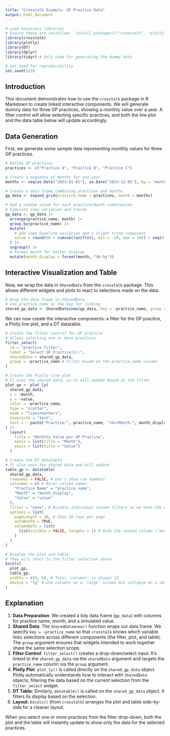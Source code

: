 ```yaml
---
title: "Crosstalk Example: GP Practice Data"
output: html_document
---
```


```r
# Load necessary libraries
# Ensure these are installed: `install.packages(c("crosstalk", "plotly", "DT", "dplyr", "tidyr"))`
library(crosstalk)
library(plotly)
library(DT)
library(dplyr)
library(tidyr) # Only used for generating the dummy data

# Set seed for reproducibility
set.seed(123)
```

## Introduction

This document demonstrates how to use the `crosstalk` package in R Markdown to create linked interactive components. We will generate dummy data for three GP practices, showing a monthly value over a year. A filter control will allow selecting specific practices, and both the line plot and the data table below will update accordingly.

## Data Generation

First, we generate some sample data representing monthly values for three GP practices.

```r
# Define GP practices
practices <- c("Practice A", "Practice B", "Practice C")

# Create a sequence of months for one year
months <- seq(as.Date("2023-01-01"), as.Date("2023-12-01"), by = "month")

# Create a data frame combining practices and months
gp_data <- expand_grid(practice_name = practices, month = months)

# Add a random value for each practice/month combination
# Simulate some variation and trends
gp_data <- gp_data |>
  arrange(practice_name, month) |>
  group_by(practice_name) |>
  mutate(
    # Add some baseline variation and a slight trend component
    value = round(50 + cumsum(runif(n(), min = -10, max = 10)) + seq(0, 5, length.out = n()), 1)
  ) |>
  ungroup() |>
  # Format month for better display
  mutate(month_display = format(month, "%b-%y"))
```

## Interactive Visualization and Table

Now, we wrap the data in `SharedData` from the `crosstalk` package. This allows different widgets and plots to react to selections made on the data.

```r
# Wrap the data frame in SharedData
# Use practice_name as the key for linking
shared_gp_data <- SharedData$new(gp_data, key = ~practice_name, group = "gp_selection")
```

We can now create the interactive components: a filter for the GP practice, a Plotly line plot, and a DT datatable.

```r
# Create the filter control for GP practice
# Allows selecting one or more practices
filter_select(
  id = "practice_filter",
  label = "Select GP Practice(s):",
  sharedData = shared_gp_data,
  group = ~practice_name # Filter based on the practice_name column
)
```

```r
# Create the Plotly line plot
# It uses the shared data, so it will update based on the filter
plot_gp <- plot_ly(
  shared_gp_data,
  x = ~month,
  y = ~value,
  color = ~practice_name,
  type = "scatter",
  mode = "lines+markers",
  hoverinfo = "text",
  text = ~ paste("Practice:", practice_name, "<br>Month:", month_display, "<br>Value:", value)
) |>
  layout(
    title = "Monthly Value per GP Practice",
    xaxis = list(title = "Month"),
    yaxis = list(title = "Value")
  )
```

```r
# Create the DT datatable
# It also uses the shared data and will update
table_gp <- datatable(
  shared_gp_data,
  rownames = FALSE, # Don't show row numbers
  colnames = c( # Nicer column names
    "Practice Name" = "practice_name",
    "Month" = "month_display",
    "Value" = "value"
  ),
  filter = "none", # Disable individual column filters as we have the main filter
  options = list(
    pageLength = 10, # Show 10 rows per page
    autoWidth = TRUE,
    columnDefs = list(
      list(visible = FALSE, targets = 1) # Hide the second column ('month') (index starts at 0)
    )
  )
)
```

```r
# Display the plot and table
# They will react to the filter selection above
bscols(
  plot_gp,
  table_gp,
  widths = c(6, 6), # Total 'columns' is always 12
  device = "lg" # Use columns on a 'large' screen but collapse on a smaller one.
)
```

## Explanation

1.  **Data Preparation**: We created a tidy data frame (`gp_data`) with columns for practice name, month, and a simulated value.
2.  **Shared Data**: The `SharedData$new()` function wraps our data frame. We specify `key = ~practice_name` so that `crosstalk` knows which variable links selections across different components (the filter, plot, and table). The `group` argument ensures that widgets intended to work together share the same selection scope.
3.  **Filter Control**: `filter_select()` creates a drop-down/select input. It's linked to the `shared_gp_data` via the `sharedData` argument and targets the `practice_name` column via the `group` argument.
4.  **Plotly Plot**: `plot_ly()` is called directly on the `shared_gp_data` object. Plotly automatically understands how to interact with `SharedData` objects, filtering the data based on the current selection from the `filter_select` widget.
5.  **DT Table**: Similarly, `datatable()` is called on the `shared_gp_data` object. It filters its display based on the selection.
6.  **Layout**: `bscols()` (from `crosstalk`) arranges the plot and table side-by-side for a cleaner layout.

When you select one or more practices from the filter drop-down, both the plot and the table will instantly update to show only the data for the selected practices.
